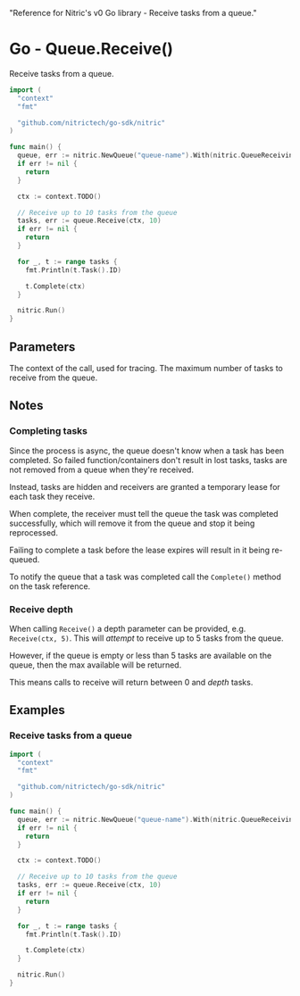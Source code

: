   "Reference for Nitric's v0 Go library - Receive tasks from a queue."

# Go - Queue.Receive()

Receive tasks from a queue.

```go
import (
  "context"
  "fmt"

  "github.com/nitrictech/go-sdk/nitric"
)

func main() {
  queue, err := nitric.NewQueue("queue-name").With(nitric.QueueReceiving)
  if err != nil {
    return
  }

  ctx := context.TODO()

  // Receive up to 10 tasks from the queue
  tasks, err := queue.Receive(ctx, 10)
  if err != nil {
    return
  }

  for _, t := range tasks {
    fmt.Println(t.Task().ID)

    t.Complete(ctx)
  }

  nitric.Run()
}
```

## Parameters

<Properties>
  <Property name="ctx" required type="context">
    The context of the call, used for tracing.
  </Property>
  <Property name="depth" required type="int">
    The maximum number of tasks to receive from the queue.
  </Property>
</Properties>

## Notes

### Completing tasks

Since the process is async, the queue doesn't know when a task has been completed. So failed function/containers don't result in lost tasks, tasks are not removed from a queue when they're received.

Instead, tasks are hidden and receivers are granted a temporary lease for each task they receive.

When complete, the receiver must tell the queue the task was completed successfully, which will remove it from the queue and stop it being reprocessed.

<Note>
  Failing to complete a task before the lease expires will result in it being
  re-queued.
</Note>

To notify the queue that a task was completed call the `Complete()` method on the task reference.

### Receive depth

When calling `Receive()` a depth parameter can be provided, e.g. `Receive(ctx, 5)`. This will _attempt_ to receive up to 5 tasks from the queue.

However, if the queue is empty or less than 5 tasks are available on the queue, then the max available will be returned.

This means calls to receive will return between 0 and _depth_ tasks.

## Examples

### Receive tasks from a queue

```go
import (
  "context"
  "fmt"

  "github.com/nitrictech/go-sdk/nitric"
)

func main() {
  queue, err := nitric.NewQueue("queue-name").With(nitric.QueueReceiving)
  if err != nil {
    return
  }

  ctx := context.TODO()

  // Receive up to 10 tasks from the queue
  tasks, err := queue.Receive(ctx, 10)
  if err != nil {
    return
  }

  for _, t := range tasks {
    fmt.Println(t.Task().ID)

    t.Complete(ctx)
  }

  nitric.Run()
}
```
